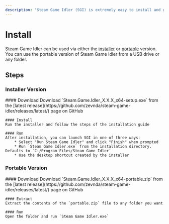 ```yaml
---
description: "Steam Game Idler (SGI) is extremely easy to install and get started with. Follow these steps to install SGI."
---
```




# Install

Steam Game Idler can be used via either the [installer](/docs/get-started/install#installer-version) or [portable](/docs/get-started/install#portable-version) version. You can use the portable version of Steam Game Idler from a USB drive or any folder.

## Steps

### Installer Version

<Steps>
    #### Download
    Download `Steam.Game.Idler_X.X.X_x64-setup.exe` from the [latest release](https://github.com/zevnda/steam-game-idler/releases/latest/) page on GitHub

    #### Install
    Run the installer and follow the steps of the installation guide

    #### Run
    After installation, you can launch SGI in one of three ways:
        * Select "Run Steam Game Idler" and click "Finish" when prompted
        * Run `Steam Game Idler.exe` from the installation directory. Defaults to `C:/Program Files/Steam Game Idler`
        * Use the desktop shortcut created by the installer
</Steps>

### Portable Version

<Steps>
    #### Download
    Download `Steam.Game.Idler_X.X.X_x64-portable.zip` from the [latest release](https://github.com/zevnda/steam-game-idler/releases/latest/) page on GitHub

    #### Extract
    Extract the contents of the `portable.zip` file to any folder you want

    #### Run
    Open the folder and run `Steam Game Idler.exe`
</Steps>